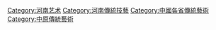 [[Category:河南艺术|Category:河南艺术]]
[[Category:河南傳統技藝|Category:河南傳統技藝]]
[[Category:中國各省傳統藝術|Category:中國各省傳統藝術]]
[[Category:中原傳統藝術|Category:中原傳統藝術]]
